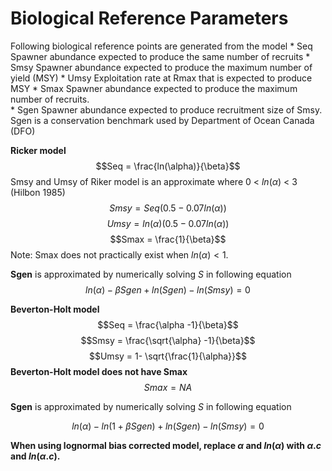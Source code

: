 # Biological Reference Parameters

Following biological reference points are generated from the model 
* Seq   Spawner abundance expected to produce the same number of recruits
* Smsy  Spawner abundance expected to produce the maximum number of yield (MSY) 
* Umsy  Exploitation rate at Rmax that is expected to produce MSY
* Smax  Spawner abundance expected to produce the maximum number of recruits.  
* Sgen  Spawner abundance expected to produce recruitment size of Smsy. Sgen is a conservation benchmark used by Department of Ocean Canada (DFO)

**Ricker model** 
$$Seq =  \frac{ln(\alpha)}{\beta}$$
Smsy and Umsy of Riker model is an approximate where 0 < $ln(\alpha)$ < 3  (Hilbon 1985) $$Smsy =  Seq(0.5-0.07ln(\alpha))$$
$$Umsy =  ln(\alpha)(0.5-0.07ln(\alpha))$$
$$Smax =  \frac{1}{\beta}$$
Note: Smax does not practically exist when $ln(\alpha) < 1$.

**Sgen** is approximated by numerically solving $S$ in following equation
$$ln(\alpha)-\beta Sgen + ln(Sgen) - ln(Smsy) = 0$$


**Beverton-Holt model** 
$$Seq =  \frac{\alpha -1}{\beta}$$
$$Smsy =  \frac{\sqrt{\alpha} -1}{\beta}$$
$$Umsy = 1- \sqrt{\frac{1}{\alpha}}$$
**Beverton-Holt model does not have Smax**
$$Smax = NA$$

**Sgen** is approximated by numerically solving $S$ in following equation  

$$ln(\alpha) - ln(1+\beta Sgen) + ln(Sgen) - ln(Smsy) = 0$$

**When using lognormal bias corrected model, replace $\alpha$ and $ln(\alpha)$ with $\alpha.c$ and $ln(\alpha.c)$.**
